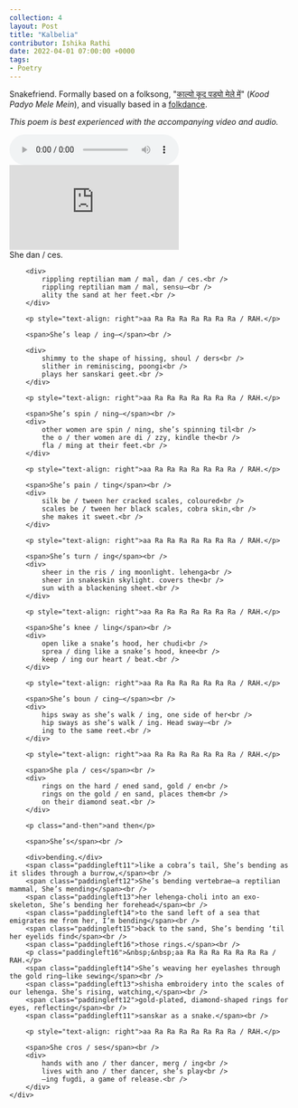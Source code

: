 ---
collection: 4
layout: Post
title: "Kalbelia"
contributor: Ishika Rathi
date: 2022-04-01 07:00:00 +0000
tags: 
- Poetry
---
<p>
    Snakefriend. Formally based on a folksong, 
    "<a href="https://www.youtube.com/watch?v=ABTiXsmc1HI" target="_blank" rel="noopener">काल्यो कूद पड्यो मेले में</a>" 
    (<em>Kood Padyo Mele Mein</em>), 
    and visually based in a <a href="https://www.youtube.com/watch?v=RGGmW5CQmdw&t=429s" target="_blank" rel="noopener">folkdance</a>. 
</p>

<p id="note">
    <em>This poem is best experienced with the accompanying video and audio.</em> 
</p>

<div class="center kalbelia-media">
    <audio id="folksong" controls loop>
        <source src="/kalbelia.mp3" type="audio/mpeg" />
        Your browser does not support this audio element.
    </audio>
    <br />
    <iframe src="https://www.youtube.com/embed/RGGmW5CQmdw?start=429&autoplay=1&mute=1" 
    title="YouTube video player" frameborder="0" 
    allow="accelerometer; autoplay; clipboard-write; encrypted-media; gyroscope; picture-in-picture" 
    allowfullscreen></iframe>
</div>

<div class="kalbelia">
    <div class="kalbelia-poem">
        <span>She dan / ces.</span><br />

        <div>
            rippling reptilian mam / mal, dan / ces.<br />
            rippling reptilian mam / mal, sensu—<br />
            ality the sand at her feet.<br />
        </div>
    
        <p style="text-align: right">aa Ra Ra Ra Ra Ra Ra Ra / RAH.</p>
    
        <span>She’s leap / ing—</span><br />
    
        <div>
            shimmy to the shape of hissing, shoul / ders<br />
            slither in reminiscing, poongi<br />
            plays her sanskari geet.<br />
        </div>
    
        <p style="text-align: right">aa Ra Ra Ra Ra Ra Ra Ra / RAH.</p>
    
        <span>She’s spin / ning—</span><br />
        <div>
            other women are spin / ning, she’s spinning til<br />
            the o / ther women are di / zzy, kindle the<br />
            fla / ming at their feet.<br />
        </div>
    
        <p style="text-align: right">aa Ra Ra Ra Ra Ra Ra Ra / RAH.</p>
    
        <span>She’s pain / ting</span><br />
        <div>
            silk be / tween her cracked scales, coloured<br />
            scales be / tween her black scales, cobra skin,<br />
            she makes it sweet.<br />
        </div>
    
        <p style="text-align: right">aa Ra Ra Ra Ra Ra Ra Ra / RAH.</p>
    
        <span>She’s turn / ing</span><br />
        <div>
            sheer in the ris / ing moonlight. lehenga<br />
            sheer in snakeskin skylight. covers the<br />
            sun with a blackening sheet.<br />
        </div>
    
        <p style="text-align: right">aa Ra Ra Ra Ra Ra Ra Ra / RAH.</p>
    
        <span>She’s knee / ling</span><br />
        <div>
            open like a snake’s hood, her chudi<br />
            sprea / ding like a snake’s hood, knee<br />
            keep / ing our heart / beat.<br />
        </div>
    
        <p style="text-align: right">aa Ra Ra Ra Ra Ra Ra Ra / RAH.</p>
    
        <span>She’s boun / cing—</span><br />
        <div>
            hips sway as she’s walk / ing, one side of her<br />
            hip sways as she’s walk / ing. Head sway—<br />
            ing to the same reet.<br />
        </div>
    
        <p style="text-align: right">aa Ra Ra Ra Ra Ra Ra Ra / RAH.</p>
    
        <span>She pla / ces</span><br />
        <div>
            rings on the hard / ened sand, gold / en<br />
            rings on the gold / en sand, places them<br />
            on their diamond seat.<br />
        </div>
    
        <p class="and-then">and then</p>
    
        <span>She’s</span><br />
    
        <div>bending.</div>
        <span class="paddingleft11">like a cobra’s tail, She’s bending as it slides through a burrow,</span><br />
        <span class="paddingleft12">She’s bending vertebrae—a reptilian mammal, She’s mending</span><br />
        <span class="paddingleft13">her lehenga-choli into an exo-skeleton, She’s bending her forehead</span><br />
        <span class="paddingleft14">to the sand left of a sea that emigrates me from her, I’m bending</span><br />
        <span class="paddingleft15">back to the sand, She’s bending ‘til her eyelids find</span><br />
        <span class="paddingleft16">those rings.</span><br />
        <p class="paddingleft16">&nbsp;&nbsp;aa Ra Ra Ra Ra Ra Ra Ra / RAH.</p>
        <span class="paddingleft14">She’s weaving her eyelashes through the gold ring—like sewing</span><br />
        <span class="paddingleft13">shisha embroidery into the scales of our lehenga. She’s rising, watching,</span><br />
        <span class="paddingleft12">gold-plated, diamond-shaped rings for eyes, reflecting</span><br />
        <span class="paddingleft11">sanskar as a snake.</span><br />
    
        <p style="text-align: right">aa Ra Ra Ra Ra Ra Ra Ra / RAH.</p>
    
        <span>She cros / ses</span><br />
        <div>
            hands with ano / ther dancer, merg / ing<br />
            lives with ano / ther dancer, she’s play<br />
            —ing fugdi, a game of release.<br />
        </div>
    </div>
</div>